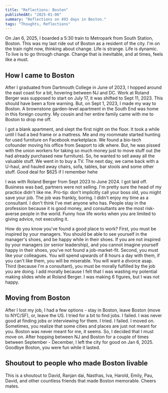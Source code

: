 ```yaml
---
title: "Reflections: Boston"
publishedAt: "2025-01-06"
summary: "Reflections on 493 days in Boston."
tags: "Thoughts, Reflections"
---
```


On Jan 6, 2025, I boarded a 5:30 train to Metropark from South Station, Boston. This was my last ride out of Boston as a resident of the city. I'm on the train right now, thinking about change.
Life is strange. Life is dynamic. To live is to go through change. Change that is inevitable, and at times, feels like a must.

## How I came to Boston
After I graduated from Dartmouth College in June of 2023, I hopped around the east coast for a bit, hovering between NJ and DC. Work at Roland Berger was supposed to start on July 17, it was shifted to Sept 11, 2023. This should have been a fore warning. But, on Sept 1, 2023, I made my way to Boston. A brownstone garden-level apartment in the South End was home in this foreign country. My cousin and her entire family came with me to Boston to drop me off. 

I got a blank apartment, and slept the first night on the floor. It took a while until I had a bed frame or a mattress. Me and my roommate started hunting for used furniture on Facebook marketplace. We found a bio-tech cofounder moving his office from Seaport to idk where. But, he was pissed with the union workers for taking so much money just to move stuff out (he had already purchased new furniture). So, he wanted to sell away all the valuable stuff. We went in to buy a TV. The next day, we came back with a U-haul, and hauled away chairs, sofa, tables, bar stools and some other stuff. Good deal for $625 if I remember hehe

I was with Roland Berger from Sept 2023 to June 2024. I got laid off. Business was bad, partners were not selling. I'm pretty sure the head of my practice didn't like me. Pro-tip: don't implicitly call your boss old, you might save your job. The job was frankly, boring. I didn't enjoy my time as a consultant. I don't think I've met anyone who has. People stay in the profession because it is good money, and consultants are the most risk-averse people in the world. Funny how life works when you are limited to giving advice, not executing it. 

How do you know you've found a good place to work? First, you must be inspired by your managers. You should be able to see yourself in the manager's shoes, and be happy while in their shoes. If you are not inspired by your managers (or senior leadership), and you cannot imagine yourself happy in their shoes, you've not found a job-market-fit. Second, you must like your colleagues. You will spend upwards of 8 hours a day with them, if you can't like them, you will be miserable. You will want a divorce asap. Third (because I'm a consultant), you must be morally fulfilled by the job you are doing. I add morally because I felt that I was wasting my potential making slides while at Roland Berger. I was making 6 figures, but I was not happy. 

## Moving from Boston

After I lost my job, I had a few options - stay in Boston, leave Boston (move to NYC/SF), or, leave the US. I tried for a bit to find jobs. I failed. I was never good at finding jobs or interviewing for them. I tried. I failed. I moved on. Sometimes, you realize that some cities and places are just not meant for you. Boston was never meant for me, it seems. So, I decided that I must move on. After hopping between NJ and Boston for a couple of times between September - December, I left the city for good on Jan 6, 2025. Goodbye Boston, you were fun while it lasted. 

## Shoutout to people who made Boston livable

This is a shoutout to David, Ranjan dai, Nasthas, Iva, Harold, Emily, Pau, David, and other countless friends that made Boston memorable. Cheers mates. 